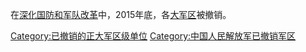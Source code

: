 {{PLA Military Region|1955}}

在[[深化国防和军队改革|深化国防和军队改革]]中，2015年底，各[[大军区|大军区]]被撤销。

[[Category:已撤销的正大军区级单位|Category:已撤销的正大军区级单位]]
[[Category:中国人民解放军已撤销军区|Category:中国人民解放军已撤销军区]]